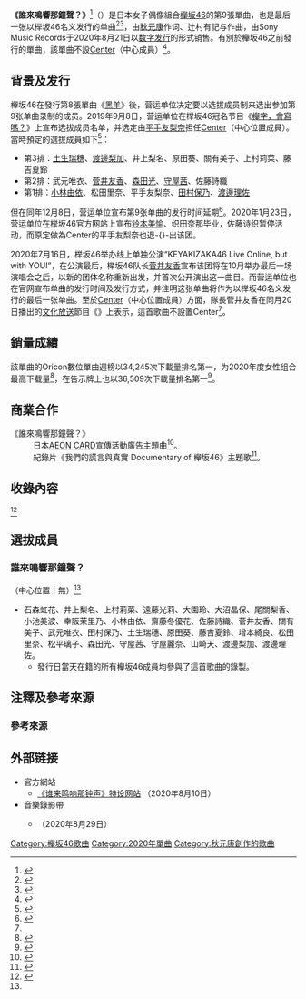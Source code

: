 {{noteTA
|G1=IT
|1=松田里奈
}}
{{Infobox Single
| Name           = 誰來鳴響那鐘聲？<br>{{lang|ja|誰がその鐘を鳴らすのか?}}
| Artist         = [[櫸坂46|櫸坂46]]
| Cover          = Keyakizaka46 Dare ga Sonokane o Narasunoka?.jpg
| from Album     = [[比永遠更長的一瞬間〜那時確實存在過的我們〜|比永遠更長的一瞬間〜那時確實存在過的我們〜]]
| Released       = 2020年8月21日
| Format         = [[數位發行|數位發行]]（[[數位音樂下載|數位音樂下載]]）
| Recorded       = 
| Genre          = [[J-POP|J-POP]]
| Length         = 
| Label          = [[Sony_Music_Records#現存廠牌|Sony Records]]
| Producer       = 秋元康
| Certification  = 
| Chart position = 
| Misc           = {{Extra chronology 2
 | Artist = [[欅坂46|欅坂46]]
 | Type = 單曲
 | Last single = [[黑羊|黑羊]]<br/>（[[2019年|2019年]]）
 | This single = '''誰來鳴響那鐘聲？'''<br/>（[[2020年|2020年]]）<br/>※ 本作為止以[[欅坂46|欅坂46]]名義發行
| Next single = [[Nobody's_fault|Nobody's fault]]<br/>（[[2020年|2020年]]）<br/>※ 自本作起以[[欅坂46|櫻坂46]]名義發行
 }}
}}

'''《誰來鳴響那鐘聲？》'''<ref>{{cite web|title=🛎【#欅坂46】最後一張單曲「-{誰がその鐘を鳴らすのか？}-（誰來鳴響那鐘聲？）」正式上線😭|url=https://www.facebook.com/193643556336/posts/10163873365671337/|publisher=台灣索尼音樂JPOP臉書粉絲團|date=2020-08-23|accessdate=2020-08-25|language=zh-tw}}</ref>（{{jpn|j=誰がその鐘を鳴らすのか?|hg=だれがそのかねをならすのか|rm=dare ga sonokane wo narasunoka|f=y}}）是日本女子偶像組合[[櫸坂46|櫸坂46]]的第9張單曲，也是最后一张以榉坂46名义发行的单曲<ref>{{cite web|url=https://www.keyakizaka46.com/s/k46o/news/detail/R00122?ima=0000|script-title=ja:8月21日(金)配信限定シングル「誰がその鐘を鳴らすのか?」発売決定!|language=ja|access-date=2020-07-17|archive-date=2021-03-02|archive-url=https://web.archive.org/web/20210302193404/https://www.keyakizaka46.com/s/k46o/news/detail/R00122?ima=0000|dead-url=no}}</ref><ref name="oricon">{{cite news|url=https://www.oricon.co.jp/news/2167050/full/|script-title=ja:欅坂46 結成記念日8・21にラストシングル 10月にラストライブ|language=ja|accessdate=2020-07-17|archive-date=2020-09-11|archive-url=https://web.archive.org/web/20200911020236/https://www.oricon.co.jp/news/2167050/full/|dead-url=no}}</ref>，由[[秋元康|秋元康]]作词、辻村有記与{{tsl|ja|伊藤賢|伊藤贤}}作曲，由Sony Music Records于2020年8月21日以[[数字发行|数字发行]]的形式销售。有別於櫸坂46之前發行的單曲，該單曲不設[[坂道系列#與AKB48集團的同異之處|Center]]（中心成員）<ref name="crank-in">{{cite news|url=https://www.crank-in.net/news/78929/1|script-title=ja:“欅坂46、ラストシングルは「センターがいない」|language=ja|accessdate=2020-07-21|archive-date=2020-08-21|archive-url=https://web.archive.org/web/20200821064941/https://www.crank-in.net/news/78929/1|dead-url=no}}</ref>。

== 背景及发行 ==
櫸坂46在發行第8張單曲《[[黑羊|黑羊]]》後，营运单位决定要以选拔成员制来选出参加第9张单曲录制的成员。2019年9月8日，营运单位在榉坂46冠名节目《[[櫸字，會寫嗎？|櫸字，會寫嗎？]]》上宣布选拔成员名单，并选定由[[平手友梨奈|平手友梨奈]]担任[[坂道系列#與AKB48集團的同異之處|Center]]（中心位置成員）。當時預定的選拔成員如下<ref name="9thsingle">{{Cite web|url=https://natalie.mu/music/news/346793|script-title=ja:欅坂46今冬発売9thシングルで初の選抜制度、2期生から7名抜擢|publisher=ナタリー|date=2019-09-09|accessdate=2020-09-03|archive-date=2020-10-02|archive-url=https://web.archive.org/web/20201002002240/https://natalie.mu/music/news/346793|dead-url=no}}</ref>：
* 第3排：[[土生瑞穗|土生瑞穗]]、[[渡邊梨加|渡邊梨加]]、井上梨名、原田葵、關有美子、上村莉菜、藤吉夏鈴
* 第2排：武元唯衣、[[菅井友香|菅井友香]]、[[森田光|森田光]]、[[守屋茜|守屋茜]]、佐藤詩織
* 第1排：[[小林由依|小林由依]]、松田里奈、平手友梨奈、[[田村保乃|田村保乃]]、[[渡邊理佐|渡邊理佐]]

但在同年12月8日，营运单位宣布第9张单曲的发行时间延期<ref>{{Cite news|url=https://www.oricon.co.jp/news/2150532/|script-title=ja:欅坂46、新シングル発売日見直し「良い作品を追求して行きたい」|trans-title=櫸坂46新單曲發行時間延後「想做出好的作品」|newspaper=ORICON NEWS|publisher=oricon ME|date=2019-12-08|accessdate=2019-12-20|archive-date=2020-10-09|archive-url=https://web.archive.org/web/20201009151441/https://www.oricon.co.jp/news/2150532/|dead-url=no}}</ref>。2020年1月23日，营运单位在榉坂46官方网站上宣布[[铃本美愉|铃本美愉]]、织田奈那毕业，佐藤诗织暂停活动，而原定做為Center的平手友梨奈也退-{}-出该团。

2020年7月16日，榉坂46举办线上单独公演“KEYAKIZAKA46 Live Online, but with YOU!”，在公演最后，榉坂46队长[[菅井友香|菅井友香]]宣布该团将在10月举办最后一场演唱会之后，以新的团体名称重新出发，并首次公开演出这一曲目。而营运单位也在官网宣布单曲的发行时间及发行方式，并注明这张单曲将作为以榉坂46名义发行的最后一张单曲。至於[[坂道系列#與AKB48集團的同異之處|Center]]（中心位置成員）方面，隊長菅井友香在同月20日播出的[[文化放送_(日本)|文化放送]]節目《{{link-ja|RECOMMEN!|レコメン!}}》上表示，這首歌曲不設置Center<ref name="crank-in"/>。

== 銷量成績 ==
該單曲的Oricon數位單曲週榜以34,245次下載量排名第一，为2020年度女性组合最高下载量<ref name="ow">{{Cite news|script-title=ja:8/31付週間デジタルシングル(単曲)ランキング1位は欅坂46の「誰がその鐘を鳴らすのか?」|newspaper=ORICON NEWS|date=2020-08-28|url=https://www.oricon.co.jp/news/2170566/full/|accessdate=2020-08-28|publisher=oricon ME|language=ja|archive-date=2020-09-10|archive-url=https://web.archive.org/web/20200910023606/https://www.oricon.co.jp/news/2170566/full/|dead-url=no}}</ref>，在告示牌上也以36,509次下載量排名第一<ref name="bi">{{Cite news|script-title=ja:【ビルボード】欅坂46「誰がその鐘を鳴らすのか?」DLソング首位デビュー、BTS/ゆず/LiSAが続く|newspaper=Billboard JAPAN|date=2020-08-26|url=http://www.billboard-japan.com/d_news/detail/91530/2|accessdate=2020-08-26|publisher=Hanshin Contents Link Corporation, PLANTECH Co.,Ltd. & Billboard IP Holdings, LLC.}}</ref>。

== 商業合作 ==
; 《誰來鳴響那鐘聲？》
: 日本[[Aeon信貸|AEON CARD]]宣傳活動廣告主題曲<ref name="rockinon">{{cite news|url=https://rockinon.com/news/detail/192642|script-title=ja:欅坂46、新曲“誰がその鐘を鳴らすのか？”使用のイオンカード新CM公開|language=ja|accessdate=2020-07-17|archive-date=2020-03-01|archive-url=https://web.archive.org/web/20200301062948/https://rockinon.com/news/detail/192642|dead-url=no}}</ref>。
: 紀錄片《我們的謊言與真實 Documentary of 櫸坂46》主題歌<ref>{{Cite web|url=http://www2.jasrac.or.jp/eJwid/main?trxID=F20101&WORKS_CD=25359029&subSessionID=001&subSession=start|script-title=ja:作品詳細画面 誰がその鐘を鳴らすのか?|accessdate=2020-09-19|date=|quote=副題1 テーマ/僕たちの嘘と真実DOCUMENTARY OF欅坂46|website=J-WID|publisher=JASRAC|archive-date=2020-08-24|archive-url=https://web.archive.org/web/20200824180443/http://www2.jasrac.or.jp/eJwid/main?trxID=F20101&WORKS_CD=25359029&subSessionID=001&subSession=start|dead-url=no}}</ref>。

== 收錄內容 ==
<ref>{{cite web|title=誰來鳴響那鐘聲？－專輯介紹|url=https://www.kkbox.com/tw/tc/album/D2ALUW5-hL8q.0F4yFkt009H-index.html|publisher=KKBOX官方網站|accessdate=2020-09-19|language=zh-tw}}</ref>
{{tracklist
| collapsed		= 
| headline		= 數位下載音樂<ref>{{Cite web|url=https://mora.jp/package/43000001/4547366468953/|title=誰がその鐘を鳴らすのか?／欅坂46|accessdate=2020-08-21|date=2020-08-21|website=mora|publisher=Label Gate}}</ref>
| extra_column		= 編曲
| total_length		= 
| title1		= 誰來鳴響那鐘聲？
| lyrics1		= [[秋元康|秋元康]]
| music1		= 辻村有記、伊藤賢
| extra1		= 辻村有記、伊藤賢
| length1               = 4:05
}}

== 選拔成員 ==
=== 誰來鳴響那鐘聲？ ===
（中心位置：無）<ref name="crank-in"/>
* 石森虹花、井上梨名、上村莉菜、遠藤光莉、大園玲、大沼晶保、尾關梨香、小池美波、幸阪茉里乃、小林由依、齋藤冬優花、佐藤詩織、菅井友香、關有美子、武元唯衣、田村保乃、土生瑞穗、原田葵、藤吉夏鈴、增本綺良、松田里奈、松平璃子、森田光、守屋茜、守屋麗奈、山崎天、渡邊梨加、渡邊理佐。
** 發行日當天在籍的所有櫸坂46成員均參與了這首歌曲的錄製。

== 注釋及參考來源 ==
<!--=== 注釋 ===
{{notelist}}-->

=== 參考來源 ===
{{Reflist|2}}

== 外部链接 ==
* 官方網站{{ja}}
** [https://www.keyakizaka46.com/s/k46o/page/the_last_single_special 《谁来鸣响那钟声》特设网站] {{Wayback|url=https://www.keyakizaka46.com/s/k46o/page/the_last_single_special |date=20201101055520 }}（2020年8月10日）
* 音樂錄影帶{{ja}}
** {{YouTube|fOL3JDWG7aQ|櫸坂46《谁来鸣响那钟声》from KEYAKIZAKA46 Live Online,but with YOU!}}（2020年8月29日）

{{欅坂46}}
{{Oricon單曲下載週榜冠軍 (2020年)|2020年8月31日}}
{{DEFAULTSORT:Dare ga sonokane wo narasunoka}}
[[Category:櫸坂46歌曲|Category:櫸坂46歌曲]]
[[Category:2020年單曲|Category:2020年單曲]]
[[Category:秋元康創作的歌曲|Category:秋元康創作的歌曲]]